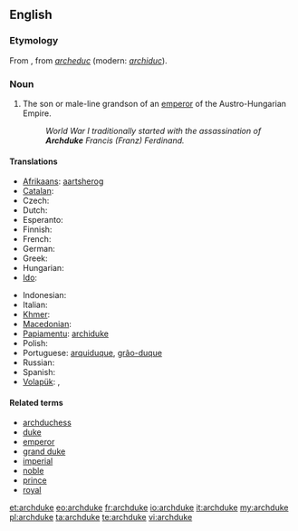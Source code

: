 ==English==
{{wikipedia}}

===Etymology===
From {{etyl|frm}}, from {{etyl|fro}} ''[[archeduc]]'' (modern: ''[[archiduc]]'').

===Noun===
{{en-noun}}

# The son or male-line grandson of an [[emperor]] of the Austro-Hungarian Empire.
#: ''World War I traditionally started with the assassination of '''Archduke''' Francis (Franz) Ferdinand.''

====Translations====
{{trans-top|rank}}
* [[Afrikaans]]: [[aartsherog]]
* [[Catalan]]: {{t|ca|arxiduc|m}}
* Czech: {{t-|cs|arcivévoda|m}}
* Dutch: {{t+|nl|aartshertog}}
* Esperanto: {{t-|eo|arkiduko|xs=Esperanto}}
* Finnish: {{t-|fi|arkkiherttua}}
* French: {{t+|fr|archiduc|m}}
* German: {{t+|de|Erzherzog|m}}
* Greek: {{t|el|αρχιδούκας|m|tr=archidoúkas|sc=Grek}}
* Hungarian: {{t+|hu|főherceg}}
* [[Ido]]: {{t+|io|arkiduko|xs=Ido}}
{{trans-mid}}
* Indonesian: {{t|id|adipati utama}}
* Italian: {{t-|it|arciduca}}
* [[Khmer]]: {{t|km|សម្ដេចព្រះបរមរាជឱរសាធិរាជ|sc=Khmr|tr=sɑmdach preah bɑrom riech aorɑh a’tʰi’riech}}
* [[Macedonian]]: {{t|mk|надвојвода|m|tr=nadvójvoda}}
* [[Papiamentu]]: [[archiduke]]
* Polish: {{t-|pl|arcyksiążę|m}}
* Portuguese: [[arquiduque]], [[grão-duque]]
* Russian: {{t+|ru|эрцгерцог|m|tr=ercgérzog}}
* Spanish: {{t+|es|archiduque|m}}
* [[Volapük]]: {{qualifier|male or female}} {{t|vo|daledük}}, {{qualifier|male}} {{t|vo|hidaledük}}
{{trans-bottom}}

====Related terms====
* [[archduchess]]
* [[duke]]
* [[emperor]]
* [[grand duke]]
* [[imperial]]
* [[noble]]
* [[prince]]
* [[royal]]

[[et:archduke]]
[[eo:archduke]]
[[fr:archduke]]
[[io:archduke]]
[[it:archduke]]
[[my:archduke]]
[[pl:archduke]]
[[ta:archduke]]
[[te:archduke]]
[[vi:archduke]]